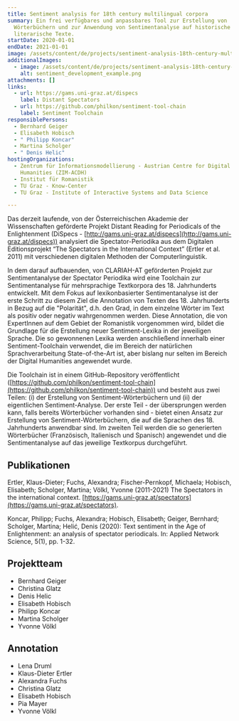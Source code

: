 ```yaml
---
title: Sentiment analysis for 18th century multilingual corpora
summary: Ein frei verfügbares und anpassbares Tool zur Erstellung von
  Wörterbüchern und zur Anwendung von Sentimentanalyse auf historische
  literarische Texte.
startDate: 2020-01-01
endDate: 2021-01-01
image: /assets/content/de/projects/sentiment-analysis-18th-century-multilingual-corpora/word_highlight_example2.png
additionalImages:
  - image: /assets/content/de/projects/sentiment-analysis-18th-century-multilingual-corpora/additionalImages/sentiment_development_example.png
    alt: sentiment_development_example.png
attachments: []
links:
  - url: https://gams.uni-graz.at/dispecs
    label: Distant Spectators
  - url: https://github.com/philkon/sentiment-tool-chain
    label: Sentiment Toolchain
responsiblePersons:
  - Bernhard Geiger
  - Elisabeth Hobisch
  - " Philipp Koncar"
  - Martina Scholger
  - " Denis Helic"
hostingOrganizations:
  - Zentrum für Informationsmodellierung - Austrian Centre for Digital
    Humanities (ZIM-ACDH)
  - Institut für Romanistik
  - TU Graz - Know-Center
  - TU Graz - Institute of Interactive Systems and Data Science

---
```

Das derzeit laufende, von der Österreichischen Akademie der Wissenschaften geförderte Projekt Distant Reading for Periodicals of the Enlightenment (DiSpecs - [http://gams.uni-graz.at/dispecs](http://gams.uni-graz.at/dispecs)) analysiert die Spectator-Periodika aus dem Digitalen Editionsprojekt “The Spectators in the International Context” (Ertler et al. 2011) mit verschiedenen digitalen Methoden der Computerlinguistik.

In dem darauf aufbauenden, von CLARIAH-AT geförderten Projekt zur Sentimentanalyse der Spectator Periodika wird eine Toolchain zur Sentimentanalyse für mehrsprachige Textkorpora des 18. Jahrhunderts entwickelt. Mit dem Fokus auf lexikonbasierter Sentimentanalyse ist der erste Schritt zu diesem Ziel die Annotation von Texten des 18. Jahrhunderts in Bezug auf die "Polarität", d.h. den Grad, in dem einzelne Wörter im Text als positiv oder negativ wahrgenommen werden. Diese Annotation, die von ExpertInnen auf dem Gebiet der Romanistik vorgenommen wird, bildet die Grundlage für die Erstellung neuer Sentiment-Lexika in der jeweiligen Sprache. Die so gewonnenen Lexika werden anschließend innerhalb einer Sentiment-Toolchain verwendet, die im Bereich der natürlichen Sprachverarbeitung State-of-the-Art ist, aber bislang nur selten im Bereich der Digital Humanities angewendet wurde.

Die Toolchain ist in einem GitHub-Repository veröffentlicht ([https://github.com/philkon/sentiment-tool-chain](https://github.com/philkon/sentiment-tool-chain)) und besteht aus zwei Teilen: (i) der Erstellung von Sentiment-Wörterbüchern und (ii) der eigentlichen Sentiment-Analyse. Der erste Teil - der übersprungen werden kann, falls bereits Wörterbücher vorhanden sind - bietet einen Ansatz zur Erstellung von Sentiment-Wörterbüchern, die auf die Sprachen des 18. Jahrhunderts anwendbar sind. Im zweiten Teil werden die so generierten Wörterbücher (Französisch, Italienisch und Spanisch) angewendet und die Sentimentanalyse auf das jeweilige Textkorpus durchgeführt.

**Publikationen**
-----------------

Ertler, Klaus-Dieter; Fuchs, Alexandra; Fischer-Pernkopf, Michaela; Hobisch, Elisabeth; Scholger, Martina; Völkl, Yvonne (2011-2021) The Spectators in the international context. [https://gams.uni-graz.at/spectators](https://gams.uni-graz.at/spectators).

Koncar, Philipp; Fuchs, Alexandra; Hobisch, Elisabeth; Geiger, Bernhard; Scholger, Martina; Helić, Denis (2020): Text sentiment in the Age of Enlightenment: an analysis of spectator periodicals. In: Applied Network Science, 5(1), pp. 1-32.

**Projektteam**
---------------

*   Bernhard Geiger
*   Christina Glatz
*   Denis Helic
*   Elisabeth Hobisch
*   Philipp Koncar
*   Martina Scholger
*   Yvonne Völkl

**Annotation**
--------------

*   Lena Druml
*   Klaus-Dieter Ertler
*   Alexandra Fuchs
*   Christina Glatz
*   Elisabeth Hobisch
*   Pia Mayer
*   Yvonne Völkl